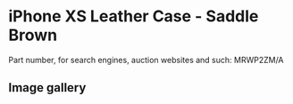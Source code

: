 
# iPhone XS Leather Case - Saddle Brown

Part number, for search engines, auction websites and such: MRWP2ZM/A

## Image gallery

<div style={{ width: "768px" }}>
  <GalleryComponent
    images={[
      {
        original: "/everysource/MRWP2.webp",
        thumbnail: "/everypreview/MRWP2.webp",
      },
      {
        original: "/everysource/MRWP2_AV1_GOLD.webp",
        thumbnail: "/everypreview/MRWP2_AV1_GOLD.webp",
      },
      {
        original: "/everysource/MRWP2_AV1_SILVER.webp",
        thumbnail: "/everypreview/MRWP2_AV1_SILVER.webp",
      },
      {
        original: "/everysource/MRWP2_AV1_SPACE_GRAY.webp",
        thumbnail: "/everypreview/MRWP2_AV1_SPACE_GRAY.webp",
      },
      {
        original: "/everysource/MRWP2_AV2.webp",
        thumbnail: "/everypreview/MRWP2_AV2.webp",
      }
    ]}
  />
</div>
